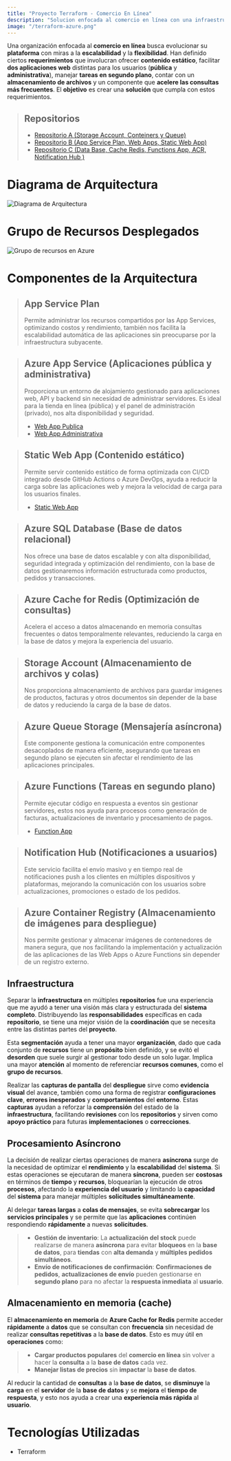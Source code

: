 ```yaml
---
title: "Proyecto Terraform - Comercio En Línea"
description: "Solucion enfocada al comercio en línea con una infraestructura desarrollada con Terraform en la plataforma de Azure."
image: "/terraform-azure.png"
---
```


Una organización enfocada al **comercio en línea** busca evolucionar su **plataforma**
con miras a la **escalabilidad** y la **flexibilidad**. Han definido ciertos **requerimientos**
que involucran ofrecer **contenido estático**, facilitar **dos aplicaciones web** distintas
para los usuarios (**pública** y **administrativa**), manejar **tareas en segundo plano**,
contar con un **almacenamiento de archivos** y un componente que **acelere las
consultas más frecuentes**. El **objetivo** es crear una **solución** que cumpla con estos requerimientos.

> ## Repositorios 
>- [Repositorio A (Storage Account, Conteiners y Queue)](https://github.com/FranklinAmaya13/Repositorio-A)
>- [Repositorio B (App Service Plan, Web Apps, Static Web App)](https://github.com/FranklinAmaya13/Repositorio-B)
>- [Repositorio C (Data Base, Cache Redis, Functions App, ACR, Notification Hub )](https://github.com/FranklinAmaya13/Repositorio-C)

# Diagrama de Arquitectura

![Diagrama de Arquitectura](../../../public/DiagramaArquitectura.png)

# Grupo de Recursos Desplegados 

![Grupo de recursos en Azure](../../../public/rg.png)


# Componentes de la Arquitectura

> ## App Service Plan 
> Permite administrar los recursos compartidos por las App Services, optimizando costos y rendimiento, también nos facilita la escalabilidad automática de las aplicaciones sin preocuparse por la infraestructura subyacente.

> ## Azure App Service (Aplicaciones pública y administrativa)
> Proporciona un entorno de alojamiento gestionado para aplicaciones web, API y backend sin necesidad de administrar servidores. Es ideal para la tienda en línea (pública) y el panel de administración (privado), nos alta disponibilidad y seguridad.
>- [Web App Publica](https://pubwebapp-comercioelectronico-dev.azurewebsites.net)
>- [Web App Administrativa](https://adminwebapp-comercioelectronico-dev.azurewebsites.net)


> ## Static Web App (Contenido estático)
> Permite servir contenido estático de forma optimizada con CI/CD integrado desde GitHub Actions o Azure DevOps, ayuda a reducir la carga sobre las aplicaciones web y mejora la velocidad de carga para los usuarios finales.
>- [Static Web App](https://thankful-glacier-00caddc10.6.azurestaticapps.net)

> ## Azure SQL Database (Base de datos relacional)
> Nos ofrece una base de datos escalable y con alta disponibilidad, seguridad integrada y optimización del rendimiento, con la base de datos gestionaremos información estructurada como productos, pedidos y transacciones.

> ## Azure Cache for Redis (Optimización de consultas)
> Acelera el acceso a datos almacenando en memoria consultas frecuentes o datos temporalmente relevantes, reduciendo la carga en la base de datos y mejora la experiencia del usuario.

> ## Storage Account (Almacenamiento de archivos y colas)
> Nos proporciona almacenamiento de archivos para guardar imágenes de productos, facturas y otros documentos sin depender de la base de datos y reduciendo la carga de la base de datos.

> ## Azure Queue Storage (Mensajería asíncrona)
> Este componente gestiona la comunicación entre componentes desacoplados de manera eficiente, asegurando que tareas en segundo plano se ejecuten sin afectar el rendimiento de las aplicaciones principales.

> ## Azure Functions (Tareas en segundo plano)
> Permite ejecutar código en respuesta a eventos sin gestionar servidores, estos nos ayuda para procesos como generación de facturas, actualizaciones de inventario y procesamiento de pagos.
>- [Function App](https://funapp-comercioelectronico-dev.azurewebsites.net)

> ## Notification Hub (Notificaciones a usuarios)
> Este servicio facilita el envío masivo y en tiempo real de notificaciones push a los clientes en múltiples dispositivos y plataformas, mejorando la comunicación con los usuarios sobre actualizaciones, promociones o estado de los pedidos.

> ## Azure Container Registry (Almacenamiento de imágenes para despliegue)
> Nos permite gestionar y almacenar imágenes de contenedores de manera segura, que nos facilitando la implementación y actualización de las aplicaciones de las Web Apps o Azure Functions sin depender de un registro externo.


## Infraestructura
Separar la **infraestructura** en múltiples **repositorios** fue una experiencia que me ayudó a tener una visión más clara y estructurada del **sistema completo**. Distribuyendo las **responsabilidades** específicas en cada **repositorio**, se tiene una mejor visión de la **coordinación** que se necesita entre las distintas partes del **proyecto**.  

Esta **segmentación** ayuda a tener una mayor **organización**, dado que cada conjunto de **recursos** tiene un **propósito** bien definido, y se evitó el **desorden** que suele surgir al gestionar todo desde un solo lugar. Implica una mayor **atención** al momento de referenciar **recursos comunes**, como el **grupo de recursos**.  

Realizar las **capturas de pantalla** del **despliegue** sirve como **evidencia visual** del avance, también como una forma de registrar **configuraciones clave**, **errores inesperados** y **comportamientos** del **entorno**. Estas **capturas** ayudan a reforzar la **comprensión** del estado de la **infraestructura**, facilitando **revisiones** con los **repositorios** y sirven como **apoyo práctico** para futuras **implementaciones** o **correcciones**.

## Procesamiento Asíncrono
La decisión de realizar ciertas operaciones de manera **asíncrona** surge de la necesidad de optimizar el **rendimiento** y la **escalabilidad** del **sistema**. Si estas operaciones se ejecutaran de manera **síncrona**, pueden ser **costosas** en términos de **tiempo** y **recursos**, bloquearían la ejecución de otros **procesos**, afectando la **experiencia del usuario** y limitando la **capacidad** del **sistema** para manejar múltiples **solicitudes simultáneamente**.  

Al delegar **tareas largas** a **colas de mensajes**, se evita **sobrecargar** los **servicios principales** y se permite que las **aplicaciones** continúen respondiendo **rápidamente** a nuevas **solicitudes**.  

>- **Gestión de inventario**: La **actualización del stock** puede realizarse de manera **asíncrona** para evitar **bloqueos** en la **base de datos**, para **tiendas** con **alta demanda** y **múltiples pedidos simultáneos**.  
>- **Envío de notificaciones de confirmación**: **Confirmaciones de pedidos**, **actualizaciones de envío** pueden gestionarse en **segundo plano** para no afectar la **respuesta inmediata** al **usuario**.  

## Almacenamiento en memoria (cache)
El **almacenamiento en memoria** de **Azure Cache for Redis** permite acceder **rápidamente** a **datos** que se consultan con **frecuencia** sin necesidad de realizar **consultas repetitivas** a la **base de datos**. Esto es muy útil en **operaciones** como:  

>- **Cargar productos populares** del **comercio en línea** sin volver a hacer la **consulta** a la **base de datos** cada vez.  
>- **Manejar listas de precios** sin **impactar** la **base de datos**.  

Al reducir la cantidad de **consultas** a la **base de datos**, se **disminuye** la **carga** en el **servidor** de la **base de datos** y se **mejora** el **tiempo de respuesta**, y esto nos ayuda a crear una **experiencia más rápida** al **usuario**.  


# Tecnologías Utilizadas

- Terraform
